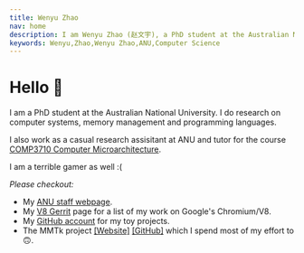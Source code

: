 ```yaml
---
title: Wenyu Zhao
nav: home
description: I am Wenyu Zhao (赵文宇), a PhD student at the Australian National University. I do research on computer systems, memory management and programming languages.
keywords: Wenyu,Zhao,Wenyu Zhao,ANU,Computer Science
---
```


# Hello 🌚

I am a PhD student at the Australian National University.
I do research on computer systems, memory management and programming languages.

I also work as a casual research assisitant at ANU and tutor for the course [COMP3710 Computer Microarchitecture](https://cs.anu.edu.au/courses/comp3710-uarch).

I am a terrible gamer as well :(

_Please checkout:_

* My [ANU staff webpage](https://cecs.anu.edu.au/people/wenyu-zhao).
* My [V8 Gerrit](https://chromium-review.googlesource.com/q/owner:%22Wenyu+Zhao%22) page for a list of my work on Google's Chromium/V8.
* My [GitHub account](https://github.com/wenyuzhao) for my toy projects.
* The MMTk project [[Website]](https://www.mmtk.io) [[GitHub]](https://github.com/mmtk) which I spend most of my effort to 🙃.